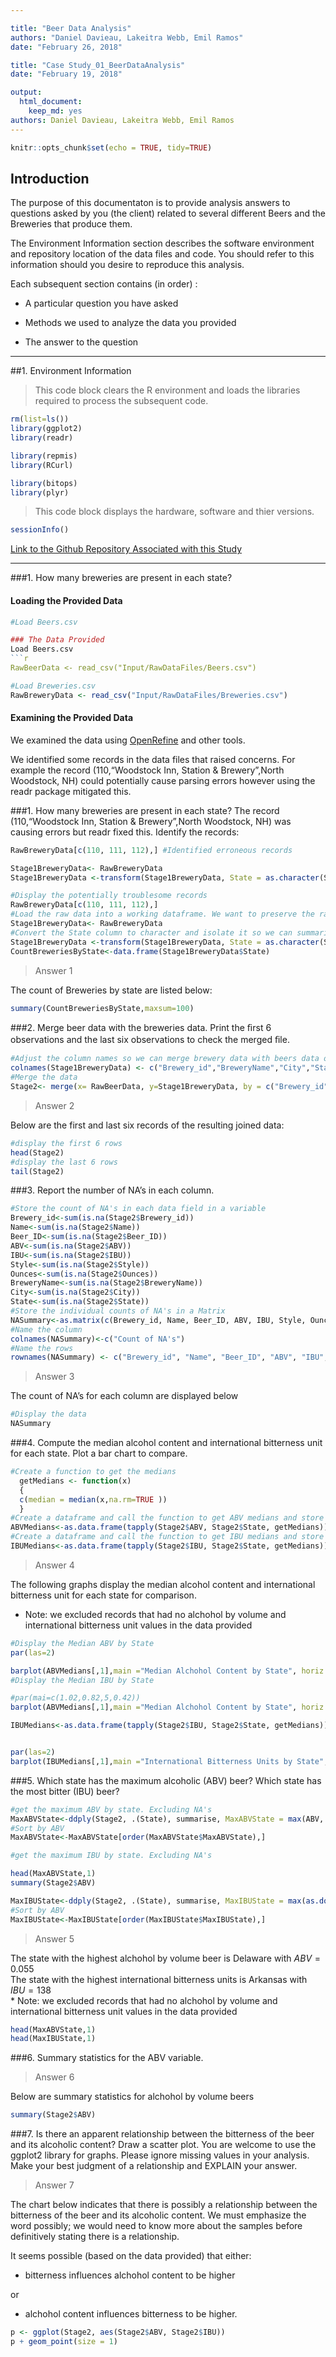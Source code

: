 ```yaml
---

title: "Beer Data Analysis"
authors: "Daniel Davieau, Lakeitra Webb, Emil Ramos"
date: "February 26, 2018"

title: "Case Study_01_BeerDataAnalysis"
date: "February 19, 2018"

output:
  html_document:
    keep_md: yes
authors: Daniel Davieau, Lakeitra Webb, Emil Ramos
---
```

```r
knitr::opts_chunk$set(echo = TRUE, tidy=TRUE)
```
## Introduction

The purpose of this documentaton is to provide analysis answers to questions asked by you (the client) related to several different Beers and the Breweries that produce them.

The Environment Information section describes the  software environment and repository location of the data files and code. You should refer to this information should you desire to reproduce this analysis. 

Each subsequent section contains (in order) :  

* A particular question you have asked  

* Methods we used to analyze the data you provided  

* The answer to the question  

---  

##1. Environment Information  

>  This code block clears the R environment and loads the libraries required to process the subsequent code.  

```r
rm(list=ls())
library(ggplot2)
library(readr)

library(repmis)
library(RCurl)

library(bitops)
library(plyr)
```
> This code block displays the hardware, software and thier versions.  

```r
sessionInfo()
```

[Link to the Github Repository Associated with this Study](https://github.com/davxdan/MSDS_6306_DoingDataScience_Case-Study_01)

--- 


###1. How many breweries are present in each state?

#### Loading the Provided Data

```r
#Load Beers.csv

### The Data Provided
Load Beers.csv
```r

RawBeerData <- read_csv("Input/RawDataFiles/Beers.csv")
```
```r
#Load Breweries.csv
RawBreweryData <- read_csv("Input/RawDataFiles/Breweries.csv")
```

#### Examining the Provided Data
We examined the data using [OpenRefine](http://openrefine.org/) and other tools.  

We identified some records in the data files that raised concerns. For example the record (110,"Woodstock Inn, Station & Brewery",North Woodstock, NH) could potentially cause parsing errors however using the readr package mitigated this.


###1. How many breweries are present in each state?
The record (110,"Woodstock Inn, Station & Brewery",North Woodstock, NH) was causing errors but readr fixed this.
Identify the records:
```r
RawBreweryData[c(110, 111, 112),] #Identified erroneous records
```
```r
Stage1BreweryData<- RawBreweryData
Stage1BreweryData <-transform(Stage1BreweryData, State = as.character(State))
```

```r
#Display the potentially troublesome records
RawBreweryData[c(110, 111, 112),]
#Load the raw data into a working dataframe. We want to preserve the raw data just in case we need it later.
Stage1BreweryData<- RawBreweryData 
#Convert the State column to character and isolate it so we can summarise it to get the counts by state. There are other ways to do this but this was simplest.
Stage1BreweryData <-transform(Stage1BreweryData, State = as.character(State)) 
CountBreweriesByState<-data.frame(Stage1BreweryData$State)
```
> Answer 1  

The count of Breweries by state are listed below:
```r
summary(CountBreweriesByState,maxsum=100)
```
###2. Merge beer data with the breweries data. Print the ﬁrst 6 observations and the last six observations to check the merged ﬁle.
```r
#Adjust the column names so we can merge brewery data with beers data on "Brewery_id".
colnames(Stage1BreweryData) <- c("Brewery_id","BreweryName","City","State") 
#Merge the data
Stage2<- merge(x= RawBeerData, y=Stage1BreweryData, by = c("Brewery_id"), all=FALSE) 
```
> Answer 2  

Below are the first and last six records of the resulting joined data:  
```r
#display the first 6 rows
head(Stage2)
#display the last 6 rows
tail(Stage2)
```

###3. Report the number of NA’s in each column.
```r
#Store the count of NA's in each data field in a variable
Brewery_id<-sum(is.na(Stage2$Brewery_id)) 
Name<-sum(is.na(Stage2$Name))
Beer_ID<-sum(is.na(Stage2$Beer_ID))
ABV<-sum(is.na(Stage2$ABV))
IBU<-sum(is.na(Stage2$IBU))
Style<-sum(is.na(Stage2$Style))
Ounces<-sum(is.na(Stage2$Ounces))
BreweryName<-sum(is.na(Stage2$BreweryName))
City<-sum(is.na(Stage2$City))
State<-sum(is.na(Stage2$State))
#Store the individual counts of NA's in a Matrix
NASummary<-as.matrix(c(Brewery_id, Name, Beer_ID, ABV, IBU, Style, Ounces, BreweryName, City, State))
#Name the column 
colnames(NASummary)<-c("Count of NA's")
#Name the rows
rownames(NASummary) <- c("Brewery_id", "Name", "Beer_ID", "ABV", "IBU", "Style", "Ounces", "BreweryName", "City", "State")
```
> Answer 3  

The count of NA's for each column are displayed below
```r
#Display the data
NASummary
```

###4. Compute the median alcohol content and international bitterness unit for each state. Plot a bar chart to compare.
```r
#Create a function to get the medians
  getMedians <- function(x)
  {
  c(median = median(x,na.rm=TRUE ))
  }
#Create a dataframe and call the function to get ABV medians and store results in it
ABVMedians<-as.data.frame(tapply(Stage2$ABV, Stage2$State, getMedians))
#Create a dataframe and call the function to get IBU medians and store results in it
IBUMedians<-as.data.frame(tapply(Stage2$IBU, Stage2$State, getMedians))
```
>Answer 4  

The following graphs display the median alcohol content and international bitterness unit for each state for comparison.  

* Note: we excluded records that had no alchohol by volume and international bitterness unit values in the data provided

```r
#Display the Median ABV by State 
par(las=2)

barplot(ABVMedians[,1],main ="Median Alchohol Content by State", horiz = FALSE, col = 4)
#Display the Median IBU by State 

#par(mai=c(1.02,0.82,5,0.42))
barplot(ABVMedians[,1],main ="Median Alchohol Content by State", horiz = TRUE, col = 4)
```
```r
IBUMedians<-as.data.frame(tapply(Stage2$IBU, Stage2$State, getMedians))


par(las=2)
barplot(IBUMedians[,1],main ="International Bitterness Units by State", horiz = FALSE, col = 4)
```

###5. Which state has the maximum alcoholic (ABV) beer? Which state has the most bitter (IBU) beer?
```r
#get the maximum ABV by state. Excluding NA's
MaxABVState<-ddply(Stage2, .(State), summarise, MaxABVState = max(ABV, na.rm=TRUE)) 
#Sort by ABV
MaxABVState<-MaxABVState[order(MaxABVState$MaxABVState),]

#get the maximum IBU by state. Excluding NA's

head(MaxABVState,1)
summary(Stage2$ABV)

MaxIBUState<-ddply(Stage2, .(State), summarise, MaxIBUState = max(as.double(Stage2$IBU), na.rm=TRUE))
#Sort by ABV
MaxIBUState<-MaxIBUState[order(MaxIBUState$MaxIBUState),]
```
>Answer 5  

The state with the highest alchohol by volume beer is Delaware with  $ABV = 0.055$  
The state with the highest international bitterness units is Arkansas with  $IBU = 138$  
* Note: we excluded records that had no alchohol by volume and international bitterness unit values in the data provided
```r
head(MaxABVState,1)
head(MaxIBUState,1)
```
###6. Summary statistics for the ABV variable.

>Answer 6  

Below are summary statistics for alchohol by volume beers
```r
summary(Stage2$ABV)
```

###7. Is there an apparent relationship between the bitterness of the beer and its alcoholic content? Draw a scatter plot. You are welcome to use the ggplot2 library for graphs. Please ignore missing values in your analysis. Make your best judgment of a relationship and EXPLAIN your answer.

>Answer 7

The chart below indicates that there is possibly a relationship between the bitterness of the beer and its alcoholic content. We must emphasize the word possibly; we would need to know more about the samples before definitively stating there is a relationship. 

It seems possible (based on the data provided) that either: 

* bitterness influences alchohol content to be higher  

or  

* alchohol content influences bitterness to be higher.

```r
p <- ggplot(Stage2, aes(Stage2$ABV, Stage2$IBU))
p + geom_point(size = 1)
```

